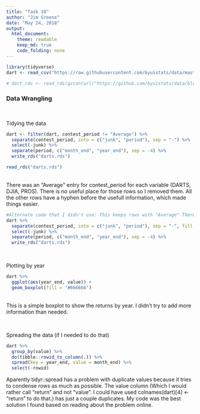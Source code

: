 ```yaml
---
title: "Task 10"
author: "Jim Greene"
date: "May 24, 2018"
output: 
  html_document:
    theme: readable
    keep_md: true
    code_folding: none
---
```


```r
library(tidyverse)
dart <- read_csv("https://raw.githubusercontent.com/byuistats/data/master/Dart_Expert_Dow_6month_anova/Dart_Expert_Dow_6month_anova.csv")

# dart_rds <- read_rds(gzcon(url("https://github.com/byuistats/data/blob/master/Dart_Expert_Dow_6month_anova/Dart_Expert_Dow_6month_anova.RDS?raw=true")))
```
### Data Wrangling


</br>

Tidying the data
```r
dart <- filter(dart, contest_period != "Average") %>%
  separate(contest_period, into = c("junk", "period"), sep = "-") %>%
  select(-junk) %>% 
  separate(period, c("month_end", "year_end"), sep = -4) %>% 
  write_rds("darts.rds")

read_rds("darts.rds")
```
</br>There was an "Average" entry for contest_period for each variable (DARTS, DJIA, PROS). There is no useful place for those rows so I removed them. All the other rows have a hyphen before the usefull information, which made things easier.


```r
#Alternate code that I didn't use: This keeps rows with "Average" There is a problem with splitting at the end the way I did it.
dart %>%
  separate(contest_period, into = c("junk", "period"), sep = "-", fill = "left") %>% 
  select(-junk) %>% 
  separate(period, c("month_end", "year_end"), sep = -4) %>% 
  write_rds("darts.rds")
```

</br>

Plotting by year
```r
dart %>% 
  ggplot(aes(year_end, value)) +
  geom_boxplot(fill = "#666666")
```
</br>This is a simple boxplot to show the returns by year. I didn't try to add more information than needed.

</br>

Spreading the data (if I needed to do that)
```r
dart %>%
  group_by(value) %>% 
  do(tibble::rowid_to_column(.)) %>% 
  spread(key = year_end, value = month_end) %>% 
  select(-rowid)
```
Aparently tidyr::spread has a problem with duplicate values because it tries to condense rows as much as possible. The value column (Which I would rather call "return" and not "value". I could have used colnames(dart)[4] <- "return" to do that.) has just a couple duplicates. My code was the best solution I found based on reading about the problem online.
